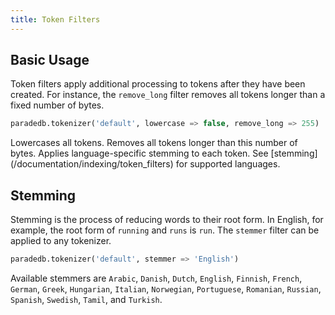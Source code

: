 ```yaml
---
title: Token Filters
---
```


## Basic Usage

Token filters apply additional processing to tokens after they have been created. For instance, the `remove_long` filter
removes all tokens longer than a fixed number of bytes.

```sql
paradedb.tokenizer('default', lowercase => false, remove_long => 255)
```

<ParamField body="lowercase" default={true}>
  Lowercases all tokens.
</ParamField>
<ParamField body="remove_long" default={255}>
  Removes all tokens longer than this number of bytes.
</ParamField>
<ParamField body="stemmer">
  Applies language-specific stemming to each token. See
  [stemming](/documentation/indexing/token_filters) for supported languages.
</ParamField>

## Stemming

Stemming is the process of reducing words to their root form. In English, for example, the root form of `running` and `runs` is `run`. The `stemmer` filter can
be applied to any tokenizer.

```sql
paradedb.tokenizer('default', stemmer => 'English')
```

Available stemmers are `Arabic`, `Danish`, `Dutch`, `English`, `Finnish`, `French`, `German`, `Greek`, `Hungarian`, `Italian`, `Norwegian`, `Portuguese`, `Romanian`, `Russian`, `Spanish`, `Swedish`, `Tamil`, and `Turkish`.
